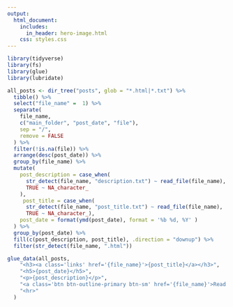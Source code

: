 ```yaml
---
output:
  html_document:
    includes:
      in_header: hero-image.html
    css: styles.css
---
```


```r
library(tidyverse)
library(fs)
library(glue)
library(lubridate)
```


```r
all_posts <- dir_tree("posts", glob = "*.html|*.txt") %>%
  tibble() %>%
  select("file_name" =  1) %>% 
  separate(
    file_name,
    c("main_folder", "post_date", "file"),
    sep = "/",
    remove = FALSE
  ) %>% 
  filter(!is.na(file)) %>% 
  arrange(desc(post_date)) %>% 
  group_by(file_name) %>%
  mutate(
    post_description = case_when(
      str_detect(file_name, "description.txt") ~ read_file(file_name),
      TRUE ~ NA_character_
    ),
     post_title = case_when(
      str_detect(file_name, "post_title.txt") ~ read_file(file_name),
      TRUE ~ NA_character_),
    post_date = format(ymd(post_date), format = '%b %d, %Y' )
  ) %>%
  group_by(post_date) %>% 
  fill(c(post_description, post_title), .direction = "downup") %>%
  filter(str_detect(file_name, ".html"))
```

```r
glue_data(all_posts,
    "<h3><a class='links' href='{file_name}'>{post_title}</a></h3>",
    "<h5>{post_date}</h5>",
    "<p>{post_description}</p>",
    "<a class='btn btn-outline-primary btn-sm' href='{file_name}'>Read More</a>",
    "<hr>"
  )
```


